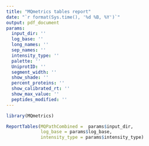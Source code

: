```yaml
---
title: "MQmetrics tables report"
date: "`r format(Sys.time(), '%d %B, %Y')`"
output: pdf_document
params:
  input_dir: ''
  log_base: ''
  long_names: ''
  sep_names: ''
  intensity_type: ''
  palette: ''
  UniprotID: ''
  segment_width: ''
  show_shade: ''
  percent_proteins: ''
  show_calibrated_rt: ''
  show_max_value: ''
  peptides_modified: ''
---
```


```r
library(MQmetrics)

```


```r
ReportTables(MQPathCombined =  params$input_dir,
             log_base = params$log_base,
             intensity_type = params$intensity_type)

```

